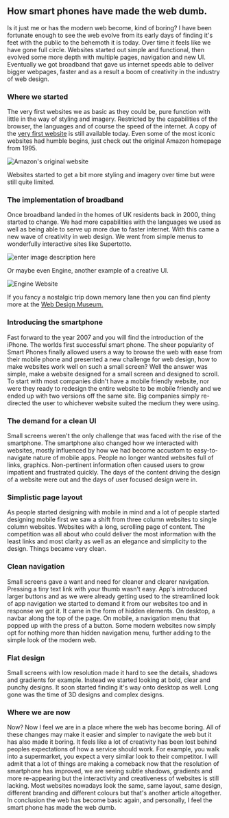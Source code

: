 ## How smart phones have made the web dumb.

Is it just me or has the modern web become, kind of boring? I have been fortunate enough to see the web evolve from its early days of finding it's feet with the public to the behemoth it is today. Over time it feels like we have gone full circle. Websites started out simple and functional, then evolved some more depth with multiple pages, navigation and new UI. Eventually we got broadband that gave us internet speeds able to deliver bigger webpages, faster and as a result a boom of creativity in the industry of web design.

### Where we started
The very first websites we as basic as they could be, pure function with little in the way of styling and imagery. Restricted by the capabilities of the browser, the languages and of course the speed of the internet. A copy of the [very first website](https://www.webdesignmuseum.org/web-design-history/tim-berners-lee-created-the-first-website-1991) is still available today.  Even some of the most iconic websites had humble begins, just check out the original Amazon homepage from 1995.

![Amazon's original website](https://www.webdesignmuseum.org/uploaded/web-design-history/amazon-1995.png)

Websites started to get a bit more styling and imagery over time but were still quite limited.
### The implementation of broadband
Once broadband landed in the homes of UK residents back in 2000, thing started to change. We had more capabilities with the languages we used as well as being able to serve up more due to faster internet. 
With this came a new wave of creativity in web design. We went from simple menus to wonderfully interactive sites like Supertotto.

![enter image description here](https://www.webdesignmuseum.org/uploaded/fullscreen/supertotto-2004.png)

Or maybe even Engine, another example of a creative UI.

![Engine Website](https://www.webdesignmuseum.org/uploaded/fullscreen/engine-2000.png)

If you fancy a nostalgic trip down memory lane then you can find plenty more at the [Web Design Museum.](https://www.webdesignmuseum.org/gallery/creative)
### Introducing the smartphone
Fast forward to the year 2007 and you will find the introduction of the iPhone. The worlds first successful smart phone. The sheer popularity of Smart Phones finally allowed users a way to browse the web with ease from their mobile phone and presented a new challenge for web design, how to make websites work well on such a small screen? Well the answer was simple, make a website designed for a small screen and designed to scroll. To start with most companies didn't have a mobile friendly website, nor were they ready to redesign the entire website to be mobile friendly and we ended up with two versions off the same site. Big companies simply re-directed the user to whichever website suited the medium they were using.
### The demand for a clean UI
Small screens weren't the only challenge that was faced with the rise of the smartphone. The smartphone also changed how we interacted with websites, mostly influenced by how we had become accustom to easy-to-navigate nature of mobile apps. People no longer wanted websites full of links, graphics. Non-pertinent information often caused users to grow impatient and frustrated quickly. The days of the content driving the design of a website were out and the days of user focused design were in.
### Simplistic page layout
As people started designing with mobile in mind and a lot of people started designing mobile first we saw a shift from three column websites to single column websites. Websites with a long, scrolling page of content. The competition was all about who could deliver the most information with the least links and most clarity as well as an elegance and simplicity to the design. Things became very clean.
### Clean navigation
Small screens gave a want and need for cleaner and clearer navigation. Pressing a tiny text link with your thumb wasn't easy. App's introduced larger buttons and as we were already getting used to the streamlined look of app navigation we started to demand it from our websites too and in response we got it. It came in the form of hidden elements. On desktop, a navbar along the top of the page. On mobile, a navigation menu that popped up with the press of a button. Some modern websites now simply opt for nothing more than hidden navigation menu, further adding to the simple look of the modern web.
### Flat design
Small screens with low resolution made it hard to see the details, shadows and gradients for example. Instead we started looking at bold, clear and punchy designs. It soon started finding it's way onto desktop as well. Long gone was the time of 3D designs and complex designs.
### Where we are now
Now? Now I feel we are in a place where the web has become boring. All of these changes may make it easier and simpler to navigate the web but it has also made it boring. It feels like a lot of creativity has been lost behind peoples expectations of how a service should work. For example, you walk into a supermarket, you expect a very similar look to their competitor. I will admit that a lot of things are making a comeback now that the resolution of smartphone has improved, we are seeing subtle shadows, gradients and more re-appearing but the interactivity and creativeness of websites is still lacking. Most websites nowadays look the same, same layout, same design, different branding and different colours but that's another article altogether. In conclusion the web has become basic again, and personally, I feel the smart phone has made the web dumb. 
